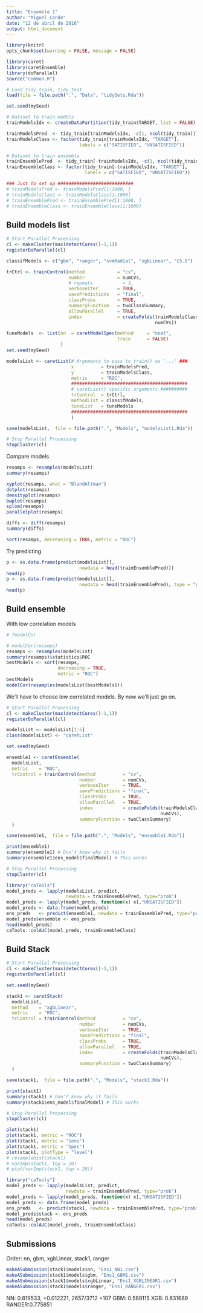 ```yaml
---
title: "Ensemble 1"
author: "Miguel Conde"
date: "12 de abril de 2016"
output: html_document
---
```


```r
library(knitr)
opts_chunk$set(warning = FALSE, message = FALSE)
```

```r
library(caret)
library(caretEnsemble)
library(doParallel)
source("common.R")

```

```r
# Load tidy_train, tidy_test
load(file = file.path(".", "Data", "tidySets.Rda"))

set.seed(mySeed)

# Dataset to train models
trainModelsIdx <- createDataPartition(tidy_train$TARGET, list = FALSE)

trainModelsPred  <- tidy_train[trainModelsIdx, -c(1, ncol(tidy_train))]
trainModelsClass <- factor(tidy_train[trainModelsIdx, "TARGET"],
                           labels = c("SATISFIED", "UNSATISFIED"))

# Dataset to train ensemble
trainEnsemblePred  <- tidy_train[-trainModelsIdx, -c(1, ncol(tidy_train))]
trainEnsembleClass <- factor(tidy_train[-trainModelsIdx, "TARGET"], 
                             labels = c("SATISFIED", "UNSATISFIED"))

### Just to set up ############################
# trainModelsPred <- trainModelsPred[1:1000, ]
# trainModelsClass <- trainModelsClass[1:1000]
# trainEnsemblePred <- trainEnsemblePred[1:1000, ]
# trainEnsembleClass <- trainEnsembleClass[1:1000]

```

## Build models list
```r
# Start Parallel Processing
cl <- makeCluster(max(detectCores()-1,1))
registerDoParallel(cl)

classifModels <- c("gbm", "ranger", "svmRadial", "xgbLinear", "C5.0")

trCtrl <- trainControl(method            = "cv",
                       number            = numCVs,
                       # repeats           = 3,
                       verboseIter       = TRUE,
                       savePredictions   = "final",
                       classProbs        = TRUE,
                       summaryFunction   = twoClassSummary,
                       allowParallel     = TRUE,
                       index             = createFolds(trainModelsClass,
                                                       numCVs))

tuneModels  <- list(nn  = caretModelSpec(method     = "nnet", 
                                         trace      = FALSE)
                    )
set.seed(mySeed)

modelsList <- caretList(# Arguments to pass to train() as '...' ###
                        x          = trainModelsPred,
                        y          = trainModelsClass, 
                        metric     = "ROC",
                        ###########################################
                        # caretList() specific arguments ##########
                        trControl  = trCtrl,
                        methodList = classifModels,
                        tuneList   = tuneModels
                        ###########################################
                        )

save(modelsList,  file = file.path(".", "Models", "modelsList1.Rda"))

# Stop Parallel Processing
stopCluster(cl)
```

Compare models
```r
resamps <- resamples(modelsList)
summary(resamps)

xyplot(resamps, what = "BlandAltman")
dotplot(resamps)
densityplot(resamps)
bwplot(resamps)
splom(resamps)
parallelplot(resamps)

diffs <- diff(resamps)
summary(diffs)

sort(resamps, decreasing = TRUE, metric = "ROC")
```

Try predicting
```r
p <- as.data.frame(predict(modelsList[],
                           newdata = head(trainEnsemblePred)))
head(p)
p <- as.data.frame(predict(modelsList[], 
                           newdata = head(trainEnsemblePred), type = "prob"))
head(p)
```

## Build ensemble

With low correlation models
```r
# ?modelCor

# modelCor(resamps)
resamps <- resamples(modelsList)
summary(resamps)$statistics$ROC
bestModels <- sort(resamps, 
                   decreasing = TRUE, 
                   metric = "ROC")
bestModels
modelCor(resamples(modelsList[bestModels]))
```

We'll have to choose low correlated models. By now we'll just go on.

```r
# Start Parallel Processing
cl <- makeCluster(max(detectCores()-1,1))
registerDoParallel(cl)

modelsList <- modelsList[1:5]
class(modelsList) <- "caretList"

set.seed(mySeed)

ensemble1 <- caretEnsemble(
  modelsList, 
  metric    = "ROC",
  trControl = trainControl(method          = "cv",
                           number          = numCVs,
                           verboseIter     = TRUE,
                           savePredictions = "final",
                           classProbs      = TRUE,
                           allowParallel   = TRUE,
                           index           = createFolds(trainModelsClass,
                                                         numCVs),
                           summaryFunction = twoClassSummary)
  )

save(ensemble1,  file = file.path(".", "Models", "ensemble1.Rda"))

print(ensemble1)
summary(ensemble1) # Don't know why it fails
summary(ensemble1$ens_model$finalModel) # This works

# Stop Parallel Processing
stopCluster(cl)
```

```r
library("caTools")
model_preds <- lapply(modelsList, predict, 
                      newdata = trainEnsemblePred, type="prob")
model_preds <- lapply(model_preds, function(x) x[,"UNSATISFIED"])
model_preds <- data.frame(model_preds)
ens_preds   <- predict(ensemble1, newdata = trainEnsemblePred, type="prob")
model_preds$ensemble <- ens_preds
head(model_preds)
caTools::colAUC(model_preds, trainEnsembleClass)
```


## Build Stack
```r
# Start Parallel Processing
cl <- makeCluster(max(detectCores()-1,1))
registerDoParallel(cl)

set.seed(mySeed)

stack1 <- caretStack(
  modelsList, 
  method    = "xgbLinear",
  metric    = "ROC",
  trControl = trainControl(method          = "cv",
                           number          = numCVs,
                           verboseIter     = TRUE,
                           savePredictions = "final",
                           classProbs      = TRUE,
                           allowParallel   = TRUE,
                           index           = createFolds(trainModelsClass,
                                                         numCVs),
                           summaryFunction = twoClassSummary)
  )

save(stack1,  file = file.path(".", "Models", "stack1.Rda"))

print(stack1)
summary(stack1) # Don't know why it fails
summary(stack1$ens_model$finalModel) # This works

# Stop Parallel Processing
stopCluster(cl)
```

```r
plot(stack1)
plot(stack1, metric = "ROC")
plot(stack1, metric = "Sens")
plot(stack1, metric = "Spec")
plot(stack1, plotType = "level")
# resampleHist(stack1)
# varImp(stack1, top = 20)
# plot(varImp(stack1, top = 20))
```

```r
library("caTools")
model_preds <- lapply(modelsList, predict, 
                      newdata = trainEnsemblePred, type="prob")
model_preds <- lapply(model_preds, function(x) x[,"UNSATISFIED"])
model_preds <- data.frame(model_preds)
ens_preds   <- predict(stack1, newdata = trainEnsemblePred, type="prob")
model_preds$stack <- ens_preds
head(model_preds)
caTools::colAUC(model_preds, trainEnsembleClass)

```

## Submissions
Order: nn, gbm, xgbLinear, stack1, ranger

```r
makeASubmission(stack1$models$nn, "Ens1_NN1.csv")
makeASubmission(stack1$models$gbm, "Ens1_GBM1.csv")
makeASubmission(stack1$models$xgbLinear, "Ens1_XGBLINEAR1.csv")
makeASubmission(stack1$models$ranger, "Ens1_RANGER1.csv")
```

NN: 0.819533, +0.012221, 2657/3712 +107
GBM: 0.589115
XGB: 0.631689
RANGER:0.775851

